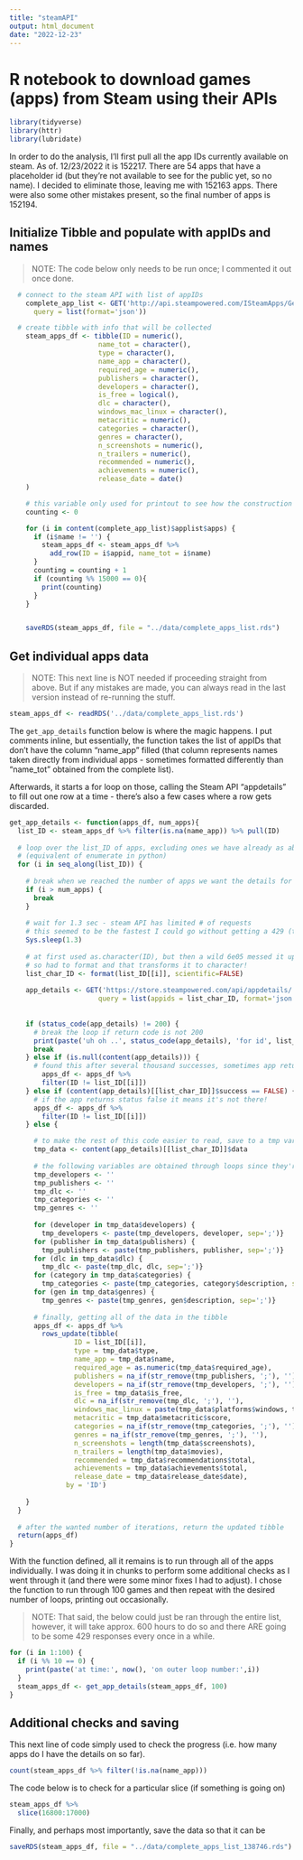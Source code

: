 ```yaml
---
title: "steamAPI"
output: html_document
date: "2022-12-23"
---
```


# R notebook to download games (apps) from Steam using their APIs

```r
library(tidyverse)
library(httr)
library(lubridate)
```

In order to do the analysis, I'll first pull all the app IDs currently available on steam. As of. 12/23/2022 it is 152217. There are 54 apps that have a placeholder id (but they're not available to see for the public yet, so no name). I decided to eliminate those, leaving me with 152163 apps. There were also some other mistakes present, so the final number of apps is 152194.

## Initialize Tibble and populate with appIDs and names

> NOTE: The code below only needs to be run once; I commented it out once done.

```r
  # connect to the steam API with list of appIDs
    complete_app_list <- GET('http://api.steampowered.com/ISteamApps/GetAppList/v0002/',
      query = list(format='json'))

  # create tibble with info that will be collected
    steam_apps_df <- tibble(ID = numeric(),
                      name_tot = character(),
                      type = character(),
                      name_app = character(),
                      required_age = numeric(),
                      publishers = character(),
                      developers = character(),
                      is_free = logical(),
                      dlc = character(),
                      windows_mac_linux = character(),
                      metacritic = numeric(),
                      categories = character(),
                      genres = character(),
                      n_screenshots = numeric(),
                      n_trailers = numeric(),
                      recommended = numeric(),
                      achievements = numeric(),
                      release_date = date()
    )

    # this variable only used for printout to see how the construction of the tibble is going
    counting <- 0

    for (i in content(complete_app_list)$applist$apps) {
      if (i$name != '') {
        steam_apps_df <- steam_apps_df %>% 
          add_row(ID = i$appid, name_tot = i$name)
      }
      counting = counting + 1
      if (counting %% 15000 == 0){
        print(counting)
      }
    }


    saveRDS(steam_apps_df, file = "../data/complete_apps_list.rds")
```

## Get individual apps data

> NOTE: This next line is NOT needed if proceeding straight from above. But if any mistakes are made, you can always read in the last version instead of re-running the stuff.

```r
steam_apps_df <- readRDS('../data/complete_apps_list.rds')
```

The `get_app_details` function below is where the magic happens. I put comments inline, but essentially, the function takes the list of appIDs that don't have the column "name_app" filled (that column represents names taken directly from individual apps - sometimes formatted differently than "name_tot" obtained from the complete list).

Afterwards, it starts a for loop on those, calling the Steam API "appdetails" to fill out one row at a time - there's also a few cases where a row gets discarded.

```r
get_app_details <- function(apps_df, num_apps){
  list_ID <- steam_apps_df %>% filter(is.na(name_app)) %>% pull(ID)
  
  # loop over the list_ID of apps, excluding ones we have already as above
  # (equivalent of enumerate in python)
  for (i in seq_along(list_ID)) {
    
    # break when we reached the number of apps we want the details for
    if (i > num_apps) {
      break
    }
    
    # wait for 1.3 sec - steam API has limited # of requests
    # this seemed to be the fastest I could go without getting a 429 (too many requests) too often
    Sys.sleep(1.3)
    
    # at first used as.character(ID), but then a wild 6e05 messed it up,
    # so had to format and that transforms it to character!
    list_char_ID <- format(list_ID[[i]], scientific=FALSE)
    
    app_details <- GET('https://store.steampowered.com/api/appdetails/',
                      query = list(appids = list_char_ID, format='json'))
    
   
    if (status_code(app_details) != 200) {
      # break the loop if return code is not 200
      print(paste('uh oh ..', status_code(app_details), 'for id', list_ID[[i]]))
      break
    } else if (is.null(content(app_details))) {
      # found this after several thousand successes, sometimes app returns a null!
        apps_df <- apps_df %>%
        filter(ID != list_ID[[i]])
    } else if (content(app_details)[[list_char_ID]]$success == FALSE) {
      # if the app returns status false it means it's not there!
      apps_df <- apps_df %>%
        filter(ID != list_ID[[i]])
    } else {

      # to make the rest of this code easier to read, save to a tmp variable
      tmp_data <- content(app_details)[[list_char_ID]]$data
      
      # the following variables are obtained through loops since they're in a list of variable size
      tmp_developers <- ''
      tmp_publishers <- ''
      tmp_dlc <- ''
      tmp_categories <- ''
      tmp_genres <- ''
      
      for (developer in tmp_data$developers) {
        tmp_developers <- paste(tmp_developers, developer, sep=';')}
      for (publisher in tmp_data$publishers) {
        tmp_publishers <- paste(tmp_publishers, publisher, sep=';')}
      for (dlc in tmp_data$dlc) {
        tmp_dlc <- paste(tmp_dlc, dlc, sep=';')}
      for (category in tmp_data$categories) {
        tmp_categories <- paste(tmp_categories, category$description, sep=';')}
      for (gen in tmp_data$genres) {
        tmp_genres <- paste(tmp_genres, gen$description, sep=';')}
      
      # finally, getting all of the data in the tibble
      apps_df <- apps_df %>% 
        rows_update(tibble(
                ID = list_ID[[i]],
                type = tmp_data$type,
                name_app = tmp_data$name,
                required_age = as.numeric(tmp_data$required_age),
                publishers = na_if(str_remove(tmp_publishers, ';'), ''),
                developers = na_if(str_remove(tmp_developers, ';'), ''),
                is_free = tmp_data$is_free,
                dlc = na_if(str_remove(tmp_dlc, ';'), ''),
                windows_mac_linux = paste(tmp_data$platforms$windows, tmp_data$platforms$mac, tmp_data$platforms$linux, sep=';'),
                metacritic = tmp_data$metacritic$score,
                categories = na_if(str_remove(tmp_categories, ';'), ''),
                genres = na_if(str_remove(tmp_genres, ';'), ''),
                n_screenshots = length(tmp_data$screenshots),
                n_trailers = length(tmp_data$movies),
                recommended = tmp_data$recommendations$total,
                achievements = tmp_data$achievements$total,
                release_date = tmp_data$release_date$date),
              by = 'ID')
      
    }  
  }
  
  # after the wanted number of iterations, return the updated tibble
  return(apps_df)
}

```

With the function defined, all it remains is to run through all of the apps individually. I was doing it in chunks to perform some additional checks as I went through it (and there were some minor fixes I had to adjust). I chose the function to run through 100 games and then repeat with the desired number of loops, printing out occasionally.

> NOTE: That said, the below could just be ran through the entire list, however, it will take approx. 600 hours to do so and there ARE going to be some 429 responses every once in a while.

```r
for (i in 1:100) {
  if (i %% 10 == 0) {
    print(paste('at time:', now(), 'on outer loop number:',i))
  }
  steam_apps_df <- get_app_details(steam_apps_df, 100)
}
```

## Additional checks and saving

This next line of code simply used to check the progress (i.e. how many apps do I have the details on so far).

```r
count(steam_apps_df %>% filter(!is.na(name_app)))
```

The code below is to check for a particular slice (if something is going on)

```r
steam_apps_df %>% 
  slice(16800:17000) 
```

Finally, and perhaps most importantly, save the data so that it can be

```r
saveRDS(steam_apps_df, file = "../data/complete_apps_list_138746.rds")
```
